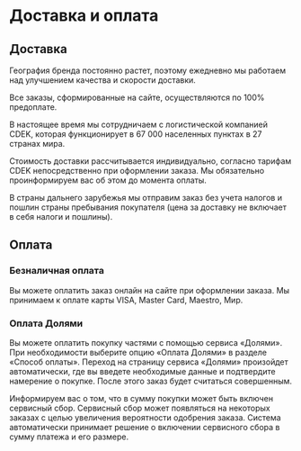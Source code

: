 # Доставка и оплата

## Доставка

География бренда постоянно растет, поэтому ежедневно мы работаем над улучшением качества и скорости доставки.

Все заказы, сформированные на сайте, осуществляются по 100% предоплате.

В настоящее время мы сотрудничаем с логистической компанией CDEK, которая функционирует в 67 000 населенных пунктах в 27 странах мира.

Стоимость доставки рассчитывается индивидуально, согласно тарифам CDEK непосредственно при оформлении заказа. Мы обязательно проинформируем вас об этом до момента оплаты.

В страны дальнего зарубежья мы отправим заказ без учета налогов и пошлин страны пребывания покупателя (цена за доставку не включает в себя налоги и пошлины).

## Оплата

### Безналичная оплата

Вы можете оплатить заказ онлайн на сайте при оформлении заказа. Мы принимаем к оплате карты VISA, Master Card, Maestro, Мир.

### Оплата Долями

Вы можете оплатить покупку частями с помощью сервиса «Долями». При необходимости выберите опцию «Оплата Долями» в разделе «Способ оплаты». Переход на страницу сервиса «Долями» произойдет автоматически, где вы введете необходимые данные и подтвердите намерение о покупке. После этого заказ будет считаться совершенным.

Информируем вас о том, что в сумму покупки может быть включен сервисный сбор. Сервисный сбор может появляться на некоторых заказах с целью увеличения вероятности одобрения заказа. Система автоматически принимает решение о включении сервисного сбора в сумму платежа и его размере. 
